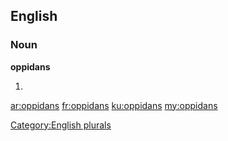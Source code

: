 ==English==

===Noun===
'''oppidans'''

# {{plural of|oppidan}}

[[Category:English plurals]]

[[ar:oppidans]]
[[fr:oppidans]]
[[ku:oppidans]]
[[my:oppidans]]